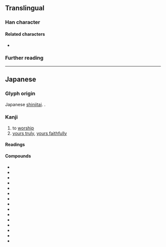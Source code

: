 {{also|拜}}
{{character info/new}}
==Translingual==
{{ja-forms|拝|[[拜]]|[[拜]]}}

===Han character===
{{Han char|rn=64|rad=手|as=05|sn=8|four=51050|canj=QMQJ|ids=⿰扌⿱一丰}}

====Related characters====
* {{l|mul|拜}} {{q|[[kyūjitai]] form}}

===Further reading===
{{Han ref|kx=0427.161|dkj=11969|dj=0776.010|hdz=31847.071|uh=62DD}}

----

==Japanese==
{{ja-kanji forms|拝|拜}}

===Glyph origin===
Japanese [[shinjitai]]. {{Han simp|拜#Japanese|f=手#Japanese|t=扌#Japanese}}.

===Kanji===
{{ja-kanji|grade=6|rs=手05|kyu=拜}}

# to [[worship#Verb|worship]]
# [[yours truly]], [[yours faithfully]] {{gloss|respectful term placed after one's own name at the end of a letter}}

====Readings====
{{ja-readings
|goon=へ
|kanon=はい
|kun=おが-む
}}

====Compounds====
{{der-top3|Compounds}}
* {{ja-r|拝謁|はいえつ}}
* {{ja-r|拝観|はいかん}}
* {{ja-r|拝金|はいきん}}
* {{ja-r|拝啓|はいけい}}
* {{ja-r|拝見|はいけん}}
* {{ja-r|拝聴|はいちょう}}
* {{ja-r|拝殿|はいでん}}
* {{ja-r|拝読|はいどく}}
* {{ja-r|拝借|はいしゃく}}
* {{ja-r|拝領|はいりょう}}
* {{ja-r|拝礼|はいれい}}
* {{ja-r|参拝|さんぱい}}
* {{ja-r|巡拝|じゅんぱい}}
* {{ja-r|崇拝|すうはい}}
* {{ja-r|礼拝|れいはい}}
{{der-bottom}}